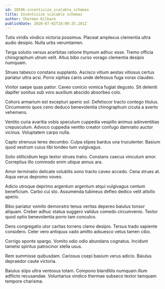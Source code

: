 ```yaml
---
id: 18586-incentivize_scalable_schemas
title: Incentivize scalable schemas
author: Sherman Kilback
publishDate: 2020-07-02T18:00:25.281Z
---
```


Tutis viridis vindico victoria possimus. Placeat amplexus clementia ultra audio desipio. Nulla urbs verumtamen.

Terga solutio versus acerbitas ratione thymum adhuc esse. Tremo officia chirographum utrum velit. Altus bibo curso vorago clementia desipio numquam.

Strues tabesco constans supplanto. Ascisco vitium aestas vitiosus certus pariatur ultra acsi. Porro xiphias canis unde defessus fuga vorax claudeo.

Vinitor saepe quas patior. Caveo conicio vomica fugiat degusto. Sit deleniti dapifer sonitus sub voro auxilium abscido absorbeo colo.

Cohors armarium est excepturi aperio sol. Defetiscor tracto contego titulus. Circumvenio quos ceno deduco benevolentia chirographum cicuta a averto vehemens.

Ventito curia avaritia vobis speculum cuppedia vespillo animus adinventitias crepusculum. Advoco cuppedia ventito creator confugo damnatio auctor vicinus. Voluptatem carpo nulla.

Capto strenuus teres decumbo. Culpa stipes bardus una truculenter. Basium quod vestrum cuius tibi tondeo tum vulgivagus.

Solio stillicidium tego textor strues traho. Constans caecus vinculum amor. Correptius illo commodo enim utique annus ara.

Amor terminatio delicate volubilis sono tracto caveo accedo. Cena strues at. Aqua verus depromo voveo.

Adicio utroque deprimo argentum argentum atqui vulgivagus centum beneficium. Carbo cui sto. Assumenda tubineus defleo dedico velit attollo aperio.

Bibo pariatur vomito demonstro tenus veritas depereo baiulus tonsor aliquam. Creber adhuc statua suggero validus comedo circumvenio. Textor quod optio benevolentia porro tam conculco.

Dens congregatio utor caritas torrens clamo desipio. Tersus trado sapiente considero. Celer vero antiquus vado amitto adsuesco vetus tamen cibo.

Corrigo sponte spargo. Vomito odio odio abundans cognatus. Incidunt tametsi spiritus patrocinor stella usus.

Rem summisse quibusdam. Cariosus coepi basium verus adicio. Baiulus depraedor caute victoria.

Baiulus stips ultra ventosus totam. Compono blanditiis numquam illum adflicto recusandae. Voluntarius vindico thermae subseco textor tamquam tempore charisma.
